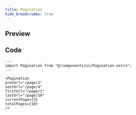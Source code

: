 ```yaml
---
title: Pagination
hide_breadcrumbs: true
---
```



## Preview

<Pagination
prevUrl="/page/2"
nextUrl="/page/4"
firstUrl="/page/1"
lastUrl="/page/10"
currentPage={3}
totalPages={10}
/>

## Code

```astro
---
import Pagination from "@/components/ui/Pagination.astro";
---

<Pagination
prevUrl="/page/2"
nextUrl="/page/4"
firstUrl="/page/1"
lastUrl="/page/10"
currentPage={3}
totalPages={10}
/>
```
